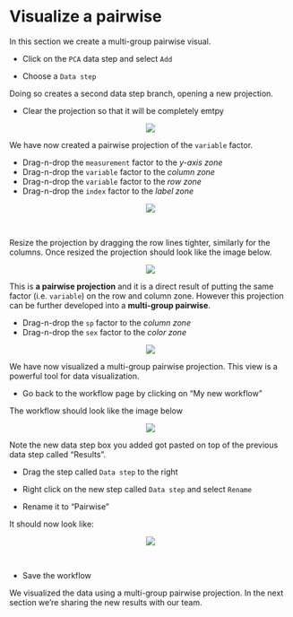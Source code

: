 # Visualize a pairwise
In this section we create a multi-group pairwise visual.

* Click on the `PCA` data step and select `Add` 

* Choose a `Data step`

Doing so creates a second data step branch, opening a new projection.

* Clear the projection so that it will be completely emtpy

<center><img src="images/Pairwise_empty.png"></center>

We have now created a pairwise projection of the ``variable`` factor.

* Drag-n-drop the ``measurement`` factor to the _y-axis zone_
* Drag-n-drop the ``variable`` factor to the _column zone_
* Drag-n-drop the ``variable`` factor to the _row zone_
* Drag-n-drop the ``index`` factor to the _label zone_

<center><img src="images/Pairwise_big.png"></center>\

Resize the projection by dragging the row lines tighter, similarly for the columns. Once resized the projection should look like the image below.

<center><img src="images/Pairwise_small.png"></center>

This is **a pairwise projection** and it is a direct result of putting the same factor (i.e. ``variable``) on the row and column zone. However this projection can be further developed into a **multi-group pairwise**.

* Drag-n-drop the ``sp`` factor to the _column zone_
* Drag-n-drop the ``sex`` factor to the _color zone_

<center><img src="images/Pairwise_multi.png"></center>

We have now visualized a multi-group pairwise projection. This view is a powerful tool for data visualization.

* Go back to the workflow page by clicking on "My new workflow"

The workflow should look like the image below

<center><img src="images/Pairwise_stack.png"></center>

Note the new data step box you added got pasted on top of the previous data step called "Results". 

* Drag the step called `Data step` to the right

* Right click on the new step called `Data step` and select `Rename`

* Rename it to "Pairwise"

It should now look like:

<center><img src="images/Pairwise_done.png"></center>\

* Save the workflow

We visualized the data using a multi-group pairwise projection. In the next section we're sharing the new results with our team.

